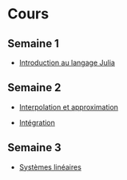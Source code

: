# Cours

## Semaine 1

- [Introduction au langage Julia](cours/julia.html)

## Semaine 2

- [Interpolation et approximation](cours/interpolation.html)

- [Intégration](cours/integration.html)

## Semaine 3

- [Systèmes linéaires](cours/linear.html)

<!-- ## Semaine 4

- [Problèmes aux valeurs propres](cours/eigen.html)

## Semaine 5

- [Équations non linéaires](cours/nonlinear.html)

## Semaine 6

- [Équations différentielles ordinaires](cours/odes.html) -->

